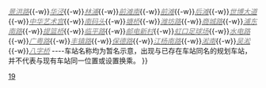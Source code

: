 {{鐵道路線
| 模板名稱 = 上海轨道交通19号线
| 名稱 = [[上海地铁|上海轨道交通]][[上海轨道交通19号线|19号线]]（规划中）
| 代表色 = {{上海地铁颜色|19|yes}}
| 背景顏色 = white
| 車站列表 = [[兴梅路站|<span style="color:gray;font-style:italic;">兴梅路</span>]]{{-w}}[[景洪路站|<span style="color:gray;font-style:italic;">景洪路</span>]]{{-w}}[[华泾站|<span style="color:gray;font-style:italic;">华泾</span>]]{{-w}}[[林浦站|<span style="color:gray;font-style:italic;">林浦</span>]]{{-w}}[[前滩南站|<span style="color:gray;font-style:italic;">前滩南</span>]]{{-w}}[[前滩站 (上海)|<span style="color:gray;font-style:italic;">前滩</span>]]{{-w}}[[后滩站|<span style="color:gray;font-style:italic;">后滩</span>]]{{-w}}[[世博大道站|<span style="color:gray;font-style:italic;">世博大道</span>]]{{-w}}[[中华艺术宫站|<span style="color:gray;font-style:italic;">中华艺术宫</span>]]{{-w}}[[南码头路站 |<span style="color:gray;font-style:italic;">南码头</span>]]{{-w}}[[塘桥站|<span style="color:gray;font-style:italic;">塘桥</span>]]{{-w}}[[潍坊路站|<span style="color:gray;font-style:italic;">潍坊路</span>]]{{-w}}[[商城路站|<span style="color:gray;font-style:italic;">商城路</span>]]{{-w}}[[浦东南路站|<span style="color:gray;font-style:italic;">浦东南路</span>]]{{-w}}[[提篮桥站|<span style="color:gray;font-style:italic;">提篮桥</span>]]{{-w}}[[临平路站|<span style="color:gray;font-style:italic;">临平路</span>]]{{-w}}[[邮电新村站|<span style="color:gray;font-style:italic;">邮电新村</span>]]{{-w}}[[虹口足球场站|<span style="color:gray;font-style:italic;">虹口足球场</span>]]{{-w}}[[水电路站|<span style="color:gray;font-style:italic;">水电路</span>]]{{-w}}[[广粤路站|<span style="color:gray;font-style:italic;">广粤路</span>]]{{-w}}[[丰镇路站|<span style="color:gray;font-style:italic;">丰镇路</span>]]{{-w}}[[保德路站|<span style="color:gray;font-style:italic;">保德路</span>]]{{-w}}[[江杨南路站|<span style="color:gray;font-style:italic;">江杨南路</span>]]{{-w}}[[淞南站|<span style="color:gray;font-style:italic;">淞南</span>]]{{-w}}[[吴淞站|<span style="color:gray;font-style:italic;">吴淞</span>]]{{-w}}[[八字桥站 (19号线)|<span style="color:gray;font-style:italic;">八字桥</span>]]
----车站名称均为暂名示意，出现与已存在车站同名的规划车站，并不代表与现有车站同一位置或设置换乘。
}}<noinclude>
[[Category:上海轨道交通路线车站模板|19]]
</noinclude>
